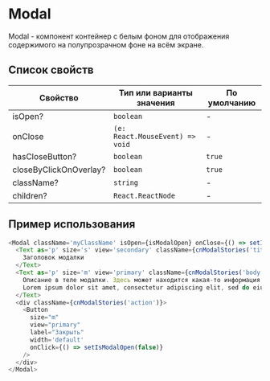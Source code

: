 # Modal

Modal - компонент контейнер с белым фоном для отображения содержимого на полупрозрачном фоне на всём экране.

## Список свойств

| Свойство               | Тип или варианты значения                                             | По умолчанию              |
| ---------------------- | --------------------------------------------------------------------- | ------------------------- |
| isOpen?                | `boolean`                                                             | -                         |
| onClose                | `(e: React.MouseEvent) => void`                                       | -                         |
| hasCloseButton?        | `boolean`                                                             | `true`                    |
| closeByClickOnOverlay? | `boolean`                                                             | `true`                    |
| className?             | `string`                                                              | -                         |
| children?              | `React.ReactNode`                                                     | -                         |

## Пример использования

```ts
<Modal className='myClassName' isOpen={isModalOpen} onClose={() => setIsModalOpen(false)}>
  <Text as='p' size='s' view='secondary' className={cnModalStories('title')}>
    Заголовок модалки
  </Text>
  <Text as='p' size='m' view='primary' className={cnModalStories('body')}>
    Описание в теле модалки. Здесь может находится какая-то информация.
    Lorem ipsum dolor sit amet, consectetur adipiscing elit, sed do eiusmod tempor incididunt.
  </Text>
  <div className={cnModalStories('action')}>
    <Button
      size="m"
      view="primary"
      label="Закрыть"
      width='default'
      onClick={() => setIsModalOpen(false)}
    />
  </div>
</Modal>
```
